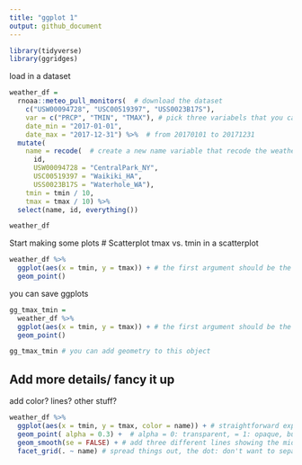 ```yaml
---
title: "ggplot 1"
output: github_document
---
```



```r
library(tidyverse)
library(ggridges)
```

load in a dataset
```r
weather_df = 
  rnoaa::meteo_pull_monitors(  # download the dataset 
    c("USW00094728", "USC00519397", "USS0023B17S"),
    var = c("PRCP", "TMIN", "TMAX"), # pick three variabels that you care about
    date_min = "2017-01-01",
    date_max = "2017-12-31") %>%  # from 20170101 to 20171231
  mutate(
    name = recode(  # create a new name variable that recode the weather station
      id, 
      USW00094728 = "CentralPark_NY", 
      USC00519397 = "Waikiki_HA",
      USS0023B17S = "Waterhole_WA"),
    tmin = tmin / 10,
    tmax = tmax / 10) %>%
  select(name, id, everything())
```
```r
weather_df
```

Start making some plots
# Scatterplot
tmax vs. tmin in a scatterplot
```r
weather_df %>% 
  ggplot(aes(x = tmin, y = tmax)) + # the first argument should be the df ?
  geom_point()
```
you can save ggplots
```r
gg_tmax_tmin = 
  weather_df %>% 
  ggplot(aes(x = tmin, y = tmax)) + # the first argument should be the df ?
  geom_point()

gg_tmax_tmin # you can add geometry to this object
```

## Add more details/ fancy it up
add color? lines? other stuff?

```r
weather_df %>% 
  ggplot(aes(x = tmin, y = tmax, color = name)) + # straightforward explanation
  geom_point( alpha = 0.3) +  # alpha = 0: transparent, = 1: opaque, but the line is left along. you can set the geometry specific aesthetic by adding the aes() here or in ggplot() function (this will be global)
  geom_smooth(se = FALSE) + # add three different lines showing the middle of the data set (nonlinear), Display confidence interval around smooth? 
  facet_grid(. ~ name) # spread things out, the dot: don't want to separate the rows, just give me three separate columns
```




